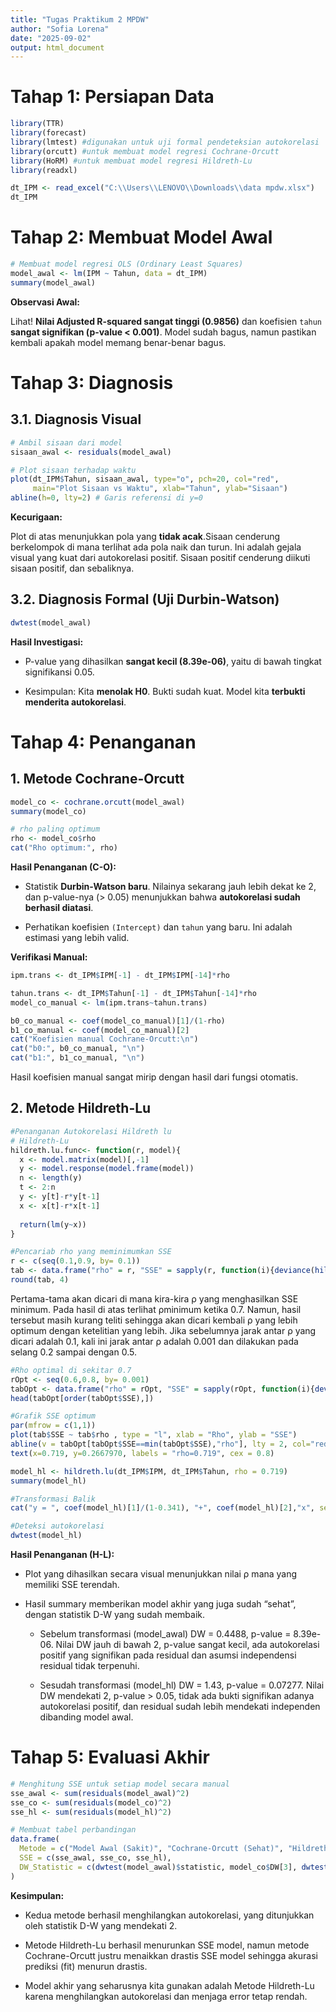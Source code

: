 ---
title: "Tugas Praktikum 2 MPDW"
author: "Sofia Lorena"
date: "2025-09-02"
output: html_document
---

# Tahap 1: Persiapan Data

```{r}
library(TTR)
library(forecast)
library(lmtest) #digunakan untuk uji formal pendeteksian autokorelasi
library(orcutt) #untuk membuat model regresi Cochrane-Orcutt
library(HoRM) #untuk membuat model regresi Hildreth-Lu
library(readxl)
```

```{r}
dt_IPM <- read_excel("C:\\Users\\LENOVO\\Downloads\\data mpdw.xlsx")
dt_IPM
```

# Tahap 2: Membuat Model Awal

```{r}
# Membuat model regresi OLS (Ordinary Least Squares)
model_awal <- lm(IPM ~ Tahun, data = dt_IPM)
summary(model_awal)
```

**Observasi Awal:**

Lihat! **Nilai Adjusted R-squared sangat tinggi (0.9856)** dan koefisien `tahun` **sangat signifikan (p-value \< 0.001)**. Model sudah bagus, namun pastikan kembali apakah model memang benar-benar bagus.

# Tahap 3: Diagnosis

## 3.1. Diagnosis Visual

```{r}
# Ambil sisaan dari model
sisaan_awal <- residuals(model_awal)

# Plot sisaan terhadap waktu
plot(dt_IPM$Tahun, sisaan_awal, type="o", pch=20, col="red",
     main="Plot Sisaan vs Waktu", xlab="Tahun", ylab="Sisaan")
abline(h=0, lty=2) # Garis referensi di y=0
```

**Kecurigaan:**

Plot di atas menunjukkan pola yang **tidak acak**.Sisaan cenderung berkelompok di mana terlihat ada pola naik dan turun. Ini adalah gejala visual yang kuat dari autokorelasi positif. Sisaan positif cenderung diikuti sisaan positif, dan sebaliknya.

## 3.2. Diagnosis Formal (Uji Durbin-Watson)

```{r}
dwtest(model_awal)
```

**Hasil Investigasi:**

-   P-value yang dihasilkan **sangat kecil (8.39e-06)**, yaitu di bawah tingkat signifikansi 0.05.

-   Kesimpulan: Kita **menolak H0**. Bukti sudah kuat. Model kita **terbukti menderita autokorelasi**.

# Tahap 4: Penanganan

## 1. Metode Cochrane-Orcutt

```{r}
model_co <- cochrane.orcutt(model_awal)
summary(model_co)

# rho paling optimum
rho <- model_co$rho
cat("Rho optimum:", rho)
```

**Hasil Penanganan (C-O):**

-   Statistik **Durbin-Watson baru**. Nilainya sekarang jauh lebih dekat ke 2, dan p-value-nya (\> 0.05) menunjukkan bahwa **autokorelasi sudah berhasil diatasi**.

-   Perhatikan koefisien `(Intercept)` dan `tahun` yang baru. Ini adalah estimasi yang lebih valid.

**Verifikasi Manual:**

```{r}
ipm.trans <- dt_IPM$IPM[-1] - dt_IPM$IPM[-14]*rho

tahun.trans <- dt_IPM$Tahun[-1] - dt_IPM$Tahun[-14]*rho
model_co_manual <- lm(ipm.trans~tahun.trans)

b0_co_manual <- coef(model_co_manual)[1]/(1-rho)
b1_co_manual <- coef(model_co_manual)[2]
cat("Koefisien manual Cochrane-Orcutt:\n")
cat("b0:", b0_co_manual, "\n")
cat("b1:", b1_co_manual, "\n")
```

Hasil koefisien manual sangat mirip dengan hasil dari fungsi otomatis.

## 2. Metode Hildreth-Lu

```{r}
#Penanganan Autokorelasi Hildreth lu
# Hildreth-Lu
hildreth.lu.func<- function(r, model){
  x <- model.matrix(model)[,-1]
  y <- model.response(model.frame(model))
  n <- length(y)
  t <- 2:n
  y <- y[t]-r*y[t-1]
  x <- x[t]-r*x[t-1]
  
  return(lm(y~x))
}

#Pencariab rho yang meminimumkan SSE
r <- c(seq(0.1,0.9, by= 0.1))
tab <- data.frame("rho" = r, "SSE" = sapply(r, function(i){deviance(hildreth.lu.func(i, model_awal))}))
round(tab, 4)
```

Pertama-tama akan dicari di mana kira-kira ρ yang menghasilkan SSE minimum. Pada hasil di atas terlihat ρminimum ketika 0.7. Namun, hasil tersebut masih kurang teliti sehingga akan dicari kembali ρ yang lebih optimum dengan ketelitian yang lebih. Jika sebelumnya jarak antar ρ yang dicari adalah 0.1, kali ini jarak antar ρ adalah 0.001 dan dilakukan pada selang 0.2 sampai dengan 0.5.

```{r}
#Rho optimal di sekitar 0.7
rOpt <- seq(0.6,0.8, by= 0.001)
tabOpt <- data.frame("rho" = rOpt, "SSE" = sapply(rOpt, function(i){deviance(hildreth.lu.func(i, model_awal))}))
head(tabOpt[order(tabOpt$SSE),])
```

```{r}
#Grafik SSE optimum
par(mfrow = c(1,1))
plot(tab$SSE ~ tab$rho , type = "l", xlab = "Rho", ylab = "SSE")
abline(v = tabOpt[tabOpt$SSE==min(tabOpt$SSE),"rho"], lty = 2, col="red",lwd=2)
text(x=0.719, y=0.2667970, labels = "rho=0.719", cex = 0.8)
```

```{r}
model_hl <- hildreth.lu(dt_IPM$IPM, dt_IPM$Tahun, rho = 0.719)
summary(model_hl)
```

```{r}
#Transformasi Balik
cat("y = ", coef(model_hl)[1]/(1-0.341), "+", coef(model_hl)[2],"x", sep = "")
```

```{r}
#Deteksi autokorelasi
dwtest(model_hl)
```

**Hasil Penanganan (H-L):**

-   Plot yang dihasilkan secara visual menunjukkan nilai ρ mana yang memiliki SSE terendah.

-   Hasil summary memberikan model akhir yang juga sudah "sehat", dengan statistik D-W yang sudah membaik.

    -   Sebelum transformasi (model_awal) DW = 0.4488, p-value = 8.39e-06. Nilai DW jauh di bawah 2, p-value sangat kecil, ada autokorelasi positif yang signifikan pada residual dan asumsi independensi residual tidak terpenuhi.

    -   Sesudah transformasi (model_hl) DW = 1.43, p-value = 0.07277. Nilai DW mendekati 2, p-value \> 0.05, tidak ada bukti signifikan adanya autokorelasi positif, dan residual sudah lebih mendekati independen dibanding model awal.

# Tahap 5: Evaluasi Akhir

```{r}
# Menghitung SSE untuk setiap model secara manual
sse_awal <- sum(residuals(model_awal)^2)
sse_co <- sum(residuals(model_co)^2)
sse_hl <- sum(residuals(model_hl)^2)

# Membuat tabel perbandingan
data.frame(
  Metode = c("Model Awal (Sakit)", "Cochrane-Orcutt (Sehat)", "Hildreth-Lu (Sehat)"),
  SSE = c(sse_awal, sse_co, sse_hl),
  DW_Statistic = c(dwtest(model_awal)$statistic, model_co$DW[3], dwtest(model_hl)$statistic)
)
```

**Kesimpulan:**

-   Kedua metode berhasil menghilangkan autokorelasi, yang ditunjukkan oleh statistik D-W yang mendekati 2.

-   Metode Hildreth-Lu berhasil menurunkan SSE model, namun metode Cochrane-Orcutt justru menaikkan drastis SSE model sehingga akurasi prediksi (fit) menurun drastis.

-   Model akhir yang seharusnya kita gunakan adalah Metode Hildreth-Lu karena menghilangkan autokorelasi dan menjaga error tetap rendah.
